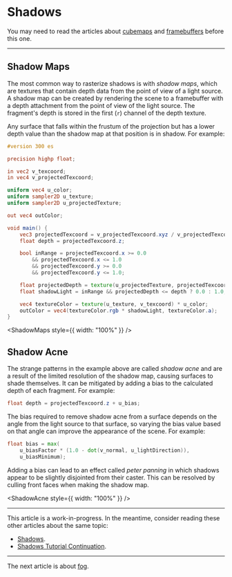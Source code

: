 # Shadows

You may need to read the articles about [cubemaps](/a/webgl/cubemaps) and [framebuffers](/a/webgl/framebuffers) before this one.

---

## Shadow Maps

The most common way to rasterize shadows is with _shadow maps_, which are textures that contain depth data from the point of view of a light source. A shadow map can be created by rendering the scene to a framebuffer with a depth attachment from the point of view of the light source. The fragment's depth is stored in the first (`r`) channel of the depth texture.

Any surface that falls within the frustum of the projection but has a lower depth value than the shadow map at that position is in shadow. For example:

```glsl
#version 300 es

precision highp float;

in vec2 v_texcoord;
in vec4 v_projectedTexcoord;

uniform vec4 u_color;
uniform sampler2D u_texture;
uniform sampler2D u_projectedTexture;

out vec4 outColor;

void main() {
	vec3 projectedTexcoord = v_projectedTexcoord.xyz / v_projectedTexcoord.w;
	float depth = projectedTexcoord.z;

	bool inRange = projectedTexcoord.x >= 0.0
		&& projectedTexcoord.x <= 1.0
		&& projectedTexcoord.y >= 0.0
		&& projectedTexcoord.y <= 1.0;

	float projectedDepth = texture(u_projectedTexture, projectedTexcoord.xy).r;
	float shadowLight = inRange && projectedDepth <= depth ? 0.0 : 1.0;

	vec4 textureColor = texture(u_texture, v_texcoord) * u_color;
	outColor = vec4(textureColor.rgb * shadowLight, textureColor.a);
}
```


<ShadowMaps style={{ width: "100%" }} />

## Shadow Acne

The strange patterns in the example above are called _shadow acne_ and are a result of the limited resolution of the shadow map, causing surfaces to shade themselves. It can be mitigated by adding a bias to the calculated depth of each fragment. For example:

```glsl
float depth = projectedTexcoord.z + u_bias;
```

The bias required to remove shadow acne from a surface depends on the angle from the light source to that surface, so varying the bias value based on that angle can improve the appearance of the scene. For example:

```glsl
float bias = max(
	u_biasFactor * (1.0 - dot(v_normal, u_lightDirection)),
	u_biasMinimum);
```

Adding a bias can lead to an effect called _peter panning_ in which shadows appear to be slightly disjointed from their caster. This can be resolved by culling front faces when making the shadow map.


<ShadowAcne style={{ width: "100%" }} />

---

This article is a work-in-progress. In the meantime, consider reading these other articles about the same topic:

- [Shadows](https://xem.github.io/articles/webgl-guide-part-2.html#3b).
- [Shadows Tutorial Continuation](https://github.com/gfxfundamentals/webgl2-fundamentals/issues/99).

---

The next article is about [fog](/a/webgl/fog).
